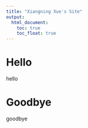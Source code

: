 ```yaml
---
title: "Xiangning Xue's Site"
output: 
  html_document:
    toc: true
    toc_float: true
---
```


# Hello 

hello

# Goodbye

goodbye 


